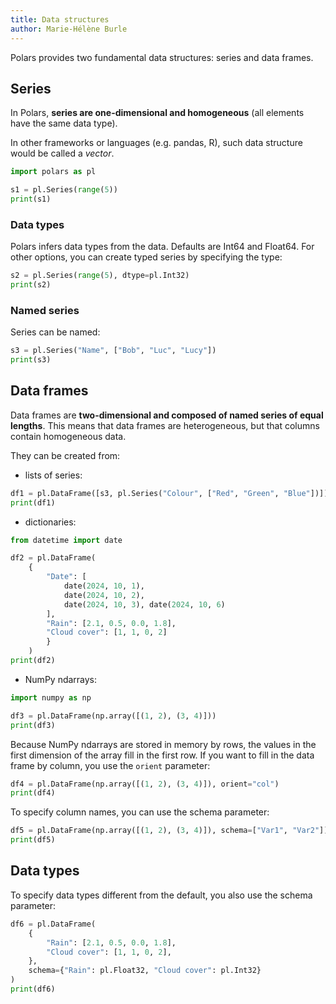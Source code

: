 ```yaml
---
title: Data structures
author: Marie-Hélène Burle
---
```


:::{.def}

Polars provides two fundamental data structures: series and data frames.

:::

## Series

In Polars, **series are one-dimensional and homogeneous** (all elements have the same data type).

:::{.note}

In other frameworks or languages (e.g. pandas, R), such data structure would be called a *vector*.

:::

```python
import polars as pl

s1 = pl.Series(range(5))
print(s1)
```

### Data types

Polars infers data types from the data. Defaults are Int64 and Float64. For other options, you can create typed series by specifying the type:

```python
s2 = pl.Series(range(5), dtype=pl.Int32)
print(s2)
```

### Named series

Series can be named:

```python
s3 = pl.Series("Name", ["Bob", "Luc", "Lucy"])
print(s3)
```

## Data frames

Data frames are **two-dimensional and composed of named series of equal lengths**. This means that data frames are heterogeneous, but that columns contain homogeneous data.

They can be created from:

- lists of series:

```python
df1 = pl.DataFrame([s3, pl.Series("Colour", ["Red", "Green", "Blue"])])
print(df1)
```

- dictionaries:

```python
from datetime import date

df2 = pl.DataFrame(
    {
        "Date": [
            date(2024, 10, 1),
            date(2024, 10, 2),
            date(2024, 10, 3), date(2024, 10, 6)
        ],
        "Rain": [2.1, 0.5, 0.0, 1.8],
        "Cloud cover": [1, 1, 0, 2]
        }
    )
print(df2)
```

- NumPy ndarrays:

```python
import numpy as np

df3 = pl.DataFrame(np.array([(1, 2), (3, 4)]))
print(df3)
```

Because NumPy ndarrays are stored in memory by rows, the values in the first dimension of the array fill in the first row. If you want to fill in the data frame by column, you use the `orient` parameter:

```python
df4 = pl.DataFrame(np.array([(1, 2), (3, 4)]), orient="col")
print(df4)
```

To specify column names, you can use the schema parameter:

```python
df5 = pl.DataFrame(np.array([(1, 2), (3, 4)]), schema=["Var1", "Var2"])
print(df5)
```

## Data types

To specify data types different from the default, you also use the schema parameter:

```python
df6 = pl.DataFrame(
    {
        "Rain": [2.1, 0.5, 0.0, 1.8],
        "Cloud cover": [1, 1, 0, 2],
    },
    schema={"Rain": pl.Float32, "Cloud cover": pl.Int32}
)
print(df6)
```
